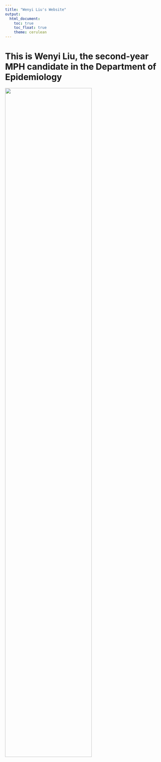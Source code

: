 ```yaml
---
title: "Wenyi Liu's Website"
output: 
  html_document:
    toc: true
    toc_float: true
    theme: cerulean
---
```


# This is Wenyi Liu, the second-year MPH candidate in the Department of Epidemiology
<img src="wenyi.png" style="width:75%">
